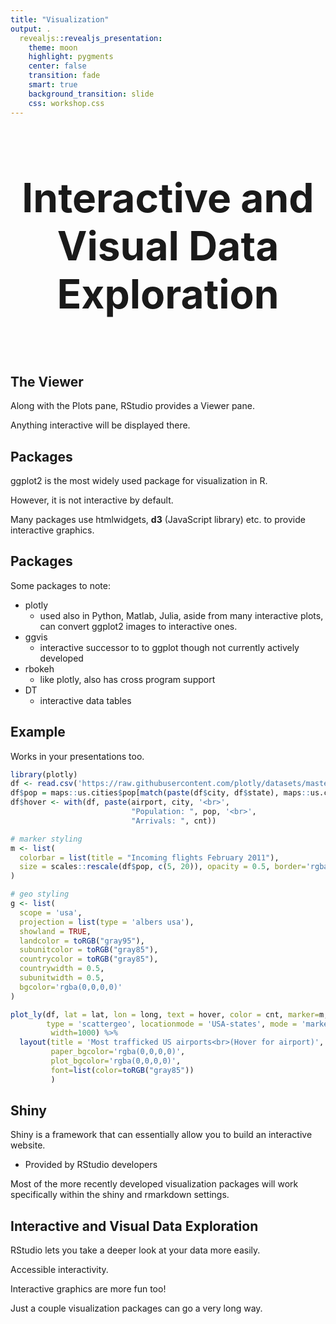 ```yaml
---
title: "Visualization"
output: .
  revealjs::revealjs_presentation:
    theme: moon
    highlight: pygments
    center: false
    transition: fade
    smart: true
    background_transition: slide
    css: workshop.css
---
```



## 

<div style='text-align: center; font-size:32'><h1>Interactive and Visual Data Exploration<h1></div>


## The Viewer

Along with the <span class="emph">Plots</span> pane, RStudio provides a <span class="emph">Viewer</span> pane.

Anything interactive will be displayed there.


## Packages

<span class="pack">ggplot2</span> is the most widely used package for visualization in R.

However, it is not interactive by default.

Many packages use <span class="pack">htmlwidgets</span>, **d3** (JavaScript library) etc. to provide interactive graphics.


## Packages

Some packages to note:

  - <span class="pack">plotly</span>
    - used also in Python, Matlab, Julia, aside from many interactive plots, can convert ggplot2 images to interactive ones.

  - <span class="pack">ggvis</span>
    - interactive successor to to ggplot though not currently actively developed

  - <span class="pack">rbokeh</span>
    - like plotly, also has cross program support

  - <span class="pack">DT</span>
    - interactive data tables


## Example

Works in your presentations too.

```r
library(plotly)
df <- read.csv('https://raw.githubusercontent.com/plotly/datasets/master/2011_february_us_airport_traffic.csv')
df$pop = maps::us.cities$pop[match(paste(df$city, df$state), maps::us.cities$name)]
df$hover <- with(df, paste(airport, city, '<br>',
                           "Population: ", pop, '<br>', 
                           "Arrivals: ", cnt))

# marker styling
m <- list(
  colorbar = list(title = "Incoming flights February 2011"),
  size = scales::rescale(df$pop, c(5, 20)), opacity = 0.5, border='rgba(0,0,0,0)'
)

# geo styling
g <- list(
  scope = 'usa',
  projection = list(type = 'albers usa'),
  showland = TRUE,
  landcolor = toRGB("gray95"),
  subunitcolor = toRGB("gray85"),
  countrycolor = toRGB("gray85"),
  countrywidth = 0.5,
  subunitwidth = 0.5,
  bgcolor='rgba(0,0,0,0)'
)

plot_ly(df, lat = lat, lon = long, text = hover, color = cnt, marker=m, 
        type = 'scattergeo', locationmode = 'USA-states', mode = 'markers', colors='RdBu',
         width=1000) %>%
  layout(title = 'Most trafficked US airports<br>(Hover for airport)', geo = g,
         paper_bgcolor='rgba(0,0,0,0)',
         plot_bgcolor='rgba(0,0,0,0)',
         font=list(color=toRGB("gray85"))
         )
```


## Shiny

<span class="emph">Shiny</span> is a framework that can essentially allow you to build an interactive website.

- Provided by RStudio developers

Most of the more recently developed visualization packages will work specifically within the shiny and rmarkdown settings.




## Interactive and Visual Data Exploration


RStudio lets you take a deeper look at your data more easily.

Accessible interactivity.

Interactive graphics are more fun too!

Just a couple visualization packages can go a very long way.